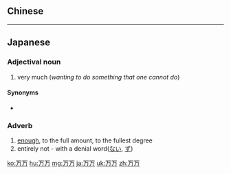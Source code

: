 {{also|萬萬}}
==Chinese==
{{zh-see|萬萬}}

----

==Japanese==
{{ja-kanjitab|ばん|ばん|yomi=on}}

===Adjectival noun===
{{ja-adj|infl=na|ばんばん|kyu=萬萬}}

# very much (''wanting to do something that one cannot do'')

====Synonyms====
* {{ja-r|やまやま}}

===Adverb===
{{ja-pos|ばんばん|adverb}}

# [[enough]], to the full amount, to the fullest degree
# entirely not - with a denial word([[ない]], [[ず]])

[[ko:万万]]
[[hu:万万]]
[[mg:万万]]
[[ja:万万]]
[[uk:万万]]
[[zh:万万]]